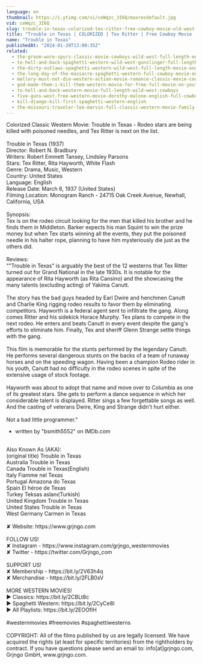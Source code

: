 ```yaml
---
language: en
thumbnail: https://i.ytimg.com/vi/ceWqzc_3I6Q/maxresdefault.jpg
vid: ceWqzc_3I6Q
slug: trouble-in-texas-colorized-tex-ritter-free-cowboy-movie-old-west-film
title: "Trouble in Texas | COLORIZED | Tex Ritter | Free Cowboy Movie | Old West Film"
name: "Trouble in Texas"
publishedAt: "2024-01-28T13:00:35Z"
related:
  - the-groom-wore-spurs-classic-movie-cowboys-wild-west-full-length-english
  - to-hell-and-back-spaghetti-western-wild-west-gunslinger-full-length-english
  - the-dirty-outlaws-spaghetti-western-wild-west-full-length-movie-english
  - the-long-day-of-the-massacre-spaghetti-western-full-cowboy-movie-english-wild-west
  - mallory-must-not-die-western-action-movie-romance-classic-movie-cowboy-film
  - god-made-them-i-kill-them-western-movie-for-free-full-movie-on-youtube-cowboy-film
  - to-hell-and-back-western-movie-full-length-wild-west-cowboys
  - five-guns-west-free-western-movie-dorothy-malone-english-full-cowboy-film-full-movie
  - kill-django-kill-first-spaghetti-western-english
  - the-missouri-traveler-lee-marvin-full-classic-western-movie-family-english
---
```


Colorized Classic Western Movie: Trouble in Texas - Rodeo stars are being killed with poisoned needles, and Tex Ritter is next on the list.<br />
<br />
Trouble in Texas (1937)<br />
Director: Robert N. Bradbury<br />
Writers: Robert Emmett Tansey, Lindsley Parsons<br />
Stars: Tex Ritter, Rita Hayworth, White Flash<br />
Genre: Drama, Music, Western<br />
Country: United States<br />
Language: English<br />
Release Date: March 6, 1937 (United States)<br />
Filming Location: Monogram Ranch - 24715 Oak Creek Avenue, Newhall, California, USA<br />
<br />
Synopsis:<br />
Tex is on the rodeo circuit looking for the men that killed his brother and he finds them in Middleton. Barker expects his man Squint to win the prize money but when Tex starts winning all the events, they put the poisoned needle in his halter rope, planning to have him mysteriously die just as the others did.<br />
<br />
Reviews:<br />
""Trouble in Texas" is arguably the best of the 12 westerns that Tex Ritter turned out for Grand National in the late 1930s. It is notable for the appearance of Rita Hayworth (as Rita Cansino) and the showcasing the many talents (excluding acting) of Yakima Canutt.<br />
<br />
The story has the bad guys headed by Earl Dwire and henchmen Canutt and Charlie King rigging rodeo results to favor them by eliminating competitors. Hayworth is a federal agent sent to infiltrate the gang. Along comes Ritter and his sidekick Horace Murphy. Tex plans to compete in the next rodeo. He enters and beats Canutt in every event despite the gang's efforts to eliminate him. Finally, Tex and sheriff Glenn Strange settle things with the gang.<br />
<br />
This film is memorable for the stunts performed by the legendary Canutt. He performs several dangerous stunts on the backs of a team of runaway horses and on the speeding wagon. Having been a champion Rodeo rider in his youth, Canutt had no difficulty in the rodeo scenes in spite of the extensive usage of stock footage.<br />
<br />
Hayworth was about to adopt that name and move over to Columbia as one of its greatest stars. She gets to perform a dance sequence in which her considerable talent is displayed. Ritter sings a few forgettable songs as well. And the casting of veterans Dwire, King and Strange didn't hurt either.<br />
<br />
Not a bad little programmer."<br />
- written by "bsmith5552" on IMDb.com<br />
<br />
Also Known As (AKA):<br />
(original title) Trouble in Texas<br />
Australia Trouble in Texas<br />
Canada Trouble in Texas(English)<br />
Italy Fiamme nel Texas<br />
Portugal Amazona do Texas<br />
Spain El héroe de Texas<br />
Turkey Teksas aslanı(Turkish)<br />
United Kingdom Trouble in Texas<br />
United States Trouble in Texas<br />
West Germany Carmen in Texas<br />
<br />
✘ Website: https://www.grjngo.com<br />
<br />
FOLLOW US!<br />
✘ Instagram - https://www.instagram.com/grjngo_westernmovies<br />
✘ Twitter - https://twitter.com/Grjngo_com<br />
<br />
SUPPORT US!<br />
✘ Membership - https://bit.ly/2V63h4q<br />
✘ Merchandise - https://bit.ly/2FLB0sV<br />
<br />
MORE WESTERN MOVIES! <br />
► Classics: https://bit.ly/2CBLt8c <br />
► Spaghetti Western: https://bit.ly/2CyCe8I <br />
► All Playlists: https://bit.ly/2EOOfIH <br />
<br />
#westernmovies #freemovies #spaghettiwesterns<br />
<br />
COPYRIGHT: All of the films published by us are legally licensed. We have acquired the rights (at least for specific territories) from the rightholders by contract. If you have questions please send an email to: info[at]grjngo.com, Grjngo GmbH, www.grjngo.com.
